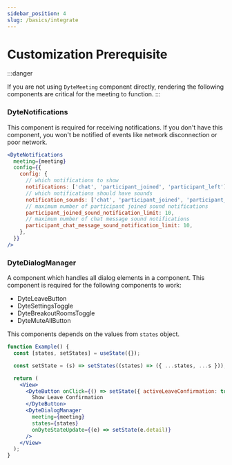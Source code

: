 ```yaml
---
sidebar_position: 4
slug: /basics/integrate
---
```


# Customization Prerequisite

:::danger

If you are not using `DyteMeeting` component directly, rendering the following components are critical for the meeting to function.
:::

### DyteNotifications

This component is required for receiving notifications. If you don't have this
component, you won't be notified of events like network disconnection or poor
network.

```jsx
<DyteNotifications
  meeting={meeting}
  config={{
    config: {
      // which notifications to show
      notifications: ['chat', 'participant_joined', 'participant_left'],
      // which notifications should have sounds
      notification_sounds: ['chat', 'participant_joined', 'participant_left'],
      // maximum number of participant joined sound notifications
      participant_joined_sound_notification_limit: 10,
      // maximum number of chat message sound notifications
      participant_chat_message_sound_notification_limit: 10,
    },
  }}
/>
```

### DyteDialogManager

A component which handles all dialog elements in a component. This component is required for the following components to work:

- DyteLeaveButton
- DyteSettingsToggle
- DyteBreakoutRoomsToggle
- DyteMuteAllButton

This components depends on the values from `states` object.

```jsx
function Example() {
  const [states, setStates] = useState({});

  const setState = (s) => setStates((states) => ({ ...states, ...s }));

  return (
    <View>
      <DyteButton onClick={() => setState({ activeLeaveConfirmation: true })}>
        Show Leave Confirmation
      </DyteButton>
      <DyteDialogManager
        meeting={meeting}
        states={states}
        onDyteStateUpdate={(e) => setState(e.detail)}
      />
    </View>
  );
}
```

<head>
  <title>React Native UI Kit Prerequisite</title>
</head>
